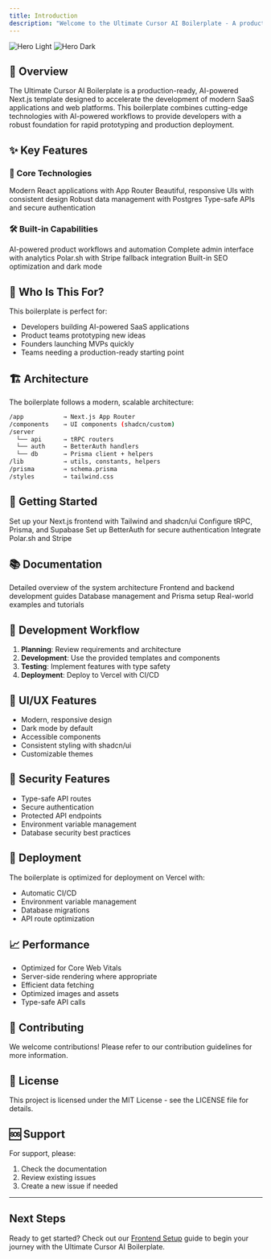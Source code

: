 ```yaml
---
title: Introduction
description: "Welcome to the Ultimate Cursor AI Boilerplate - A production-ready, AI-powered Next.js template for modern SaaS applications"
---
```


<img
  className="block dark:hidden"
  src="/images/hero-light.png"
  alt="Hero Light"
/>
<img
  className="hidden dark:block"
  src="/images/hero-dark.png"
  alt="Hero Dark"
/>

## 🚀 Overview

The Ultimate Cursor AI Boilerplate is a production-ready, AI-powered Next.js template designed to accelerate the development of modern SaaS applications and web platforms. This boilerplate combines cutting-edge technologies with AI-powered workflows to provide developers with a robust foundation for rapid prototyping and production deployment.

## ✨ Key Features

### 🎯 Core Technologies

<CardGroup cols={2}>
  <Card
    title="Next.js 14+"
    icon="code"
    href="/docs/frontend"
  >
    Modern React applications with App Router
  </Card>
  <Card
    title="Tailwind + shadcn/ui"
    icon="palette"
    href="/docs/frontend"
  >
    Beautiful, responsive UIs with consistent design
  </Card>
  <Card
    title="Supabase + Prisma"
    icon="database"
    href="/docs/database"
  >
    Robust data management with Postgres
  </Card>
  <Card
    title="tRPC + BetterAuth"
    icon="shield"
    href="/docs/backend"
  >
    Type-safe APIs and secure authentication
  </Card>
</CardGroup>

### 🛠️ Built-in Capabilities

<CardGroup cols={2}>
  <Card
    title="AI Workflows"
    icon="robot"
    href="/docs/ai-workflows"
  >
    AI-powered product workflows and automation
  </Card>
  <Card
    title="Admin Dashboard"
    icon="chart-line"
    href="/docs/admin"
  >
    Complete admin interface with analytics
  </Card>
  <Card
    title="Payment Processing"
    icon="credit-card"
    href="/docs/payments"
  >
    Polar.sh with Stripe fallback integration
  </Card>
  <Card
    title="SEO & Theming"
    icon="paint-brush"
    href="/docs/seo"
  >
    Built-in SEO optimization and dark mode
  </Card>
</CardGroup>

## 🎯 Who Is This For?

This boilerplate is perfect for:

- Developers building AI-powered SaaS applications
- Product teams prototyping new ideas
- Founders launching MVPs quickly
- Teams needing a production-ready starting point

## 🏗️ Architecture

The boilerplate follows a modern, scalable architecture:

```bash
/app           → Next.js App Router
/components    → UI components (shadcn/custom)
/server
  └── api      → tRPC routers
  └── auth     → BetterAuth handlers
  └── db       → Prisma client + helpers
/lib           → utils, constants, helpers
/prisma        → schema.prisma
/styles        → tailwind.css
```

## 🚀 Getting Started

<CardGroup cols={2}>
  <Card
    title="Frontend Setup"
    icon="code"
    href="/docs/frontend"
  >
    Set up your Next.js frontend with Tailwind and shadcn/ui
  </Card>
  <Card
    title="Backend Setup"
    icon="server"
    href="/docs/backend"
  >
    Configure tRPC, Prisma, and Supabase
  </Card>
  <Card
    title="Authentication"
    icon="key"
    href="/docs/auth"
  >
    Set up BetterAuth for secure authentication
  </Card>
  <Card
    title="Payments"
    icon="credit-card"
    href="/docs/payments"
  >
    Integrate Polar.sh and Stripe
  </Card>
</CardGroup>

## 📚 Documentation

<CardGroup cols={2}>
  <Card
    title="Architecture"
    icon="sitemap"
    href="/docs/architecture"
  >
    Detailed overview of the system architecture
  </Card>
  <Card
    title="Development"
    icon="code"
    href="/docs/development"
  >
    Frontend and backend development guides
  </Card>
  <Card
    title="Database"
    icon="database"
    href="/docs/database"
  >
    Database management and Prisma setup
  </Card>
  <Card
    title="Example Projects"
    icon="book"
    href="/docs/examples"
  >
    Real-world examples and tutorials
  </Card>
</CardGroup>

## 🔧 Development Workflow

1. **Planning**: Review requirements and architecture
2. **Development**: Use the provided templates and components
3. **Testing**: Implement features with type safety
4. **Deployment**: Deploy to Vercel with CI/CD

## 🎨 UI/UX Features

- Modern, responsive design
- Dark mode by default
- Accessible components
- Consistent styling with shadcn/ui
- Customizable themes

## 🔐 Security Features

- Type-safe API routes
- Secure authentication
- Protected API endpoints
- Environment variable management
- Database security best practices

## 🚀 Deployment

The boilerplate is optimized for deployment on Vercel with:

- Automatic CI/CD
- Environment variable management
- Database migrations
- API route optimization

## 📈 Performance

- Optimized for Core Web Vitals
- Server-side rendering where appropriate
- Efficient data fetching
- Optimized images and assets
- Type-safe API calls

## 🤝 Contributing

We welcome contributions! Please refer to our contribution guidelines for more information.

## 📄 License

This project is licensed under the MIT License - see the LICENSE file for details.

## 🆘 Support

For support, please:

1. Check the documentation
2. Review existing issues
3. Create a new issue if needed

---

## Next Steps

Ready to get started? Check out our [Frontend Setup](/docs/frontend) guide to begin your journey with the Ultimate Cursor AI Boilerplate.
